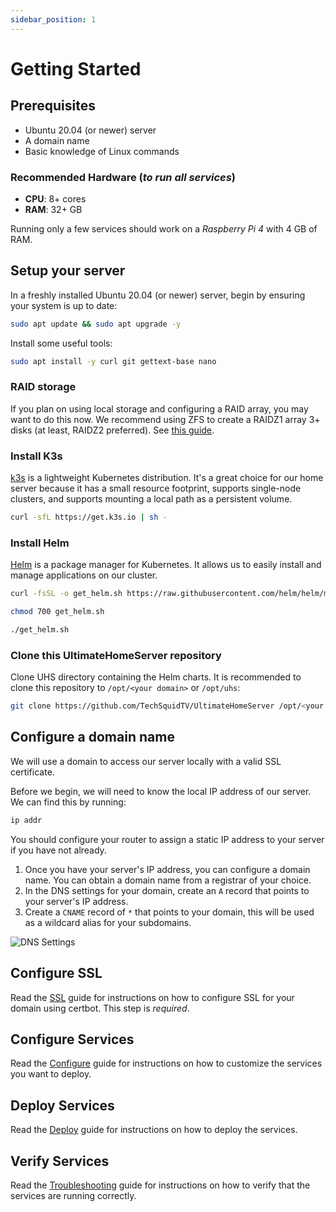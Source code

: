 ```yaml
---
sidebar_position: 1
---
```


# Getting Started


## Prerequisites

- Ubuntu 20.04 (or newer) server
- A domain name
- Basic knowledge of Linux commands

### Recommended Hardware (_to run all services_)
- **CPU**: 8+ cores
- **RAM**: 32+ GB

Running only a few services should work on a _Raspberry Pi 4_ with 4 GB of RAM.

## Setup your server

In a freshly installed Ubuntu 20.04 (or newer) server, begin by ensuring your system is up to date:

```bash
sudo apt update && sudo apt upgrade -y
```

Install some useful tools:

```bash
sudo apt install -y curl git gettext-base nano 
```

### RAID storage

If you plan on using local storage and configuring a RAID array, you may want to do this now. We recommend using ZFS to create a RAIDZ1 array 3+ disks (at least, RAIDZ2 preferred). See [this guide](https://ubuntu.com/tutorials/setup-zfs-storage-pool#1-overview).

### Install K3s

[k3s](https://k3s.io/) is a lightweight Kubernetes distribution. It's a great choice for our home server because it has a small resource footprint, supports single-node clusters, and supports mounting a local path as a persistent volume.

```bash
curl -sfL https://get.k3s.io | sh -
```

### Install Helm

[Helm](https://helm.sh/) is a package manager for Kubernetes. It allows us to easily install and manage applications on our cluster.

```bash
curl -fsSL -o get_helm.sh https://raw.githubusercontent.com/helm/helm/main/scripts/get-helm-3
```

```bash
chmod 700 get_helm.sh
```

```bash
./get_helm.sh
```

### Clone this UltimateHomeServer repository

Clone UHS directory containing the Helm charts. It is recommended to clone this repository to  `/opt/<your domain>` or `/opt/uhs`:

```bash
git clone https://github.com/TechSquidTV/UltimateHomeServer /opt/<your domain>
```

## Configure a domain name

We will use a domain to access our server locally with a valid SSL certificate.

Before we begin, we will need to know the local IP address of our server. We can find this by running:

```bash
ip addr
```

You should configure your router to assign a static IP address to your server if you have not already.

1. Once you have your server's IP address, you can configure a domain name. You can obtain a domain name from a registrar of your choice.
2. In the DNS settings for your domain, create an `A` record that points to your server's IP address.
3. Create a `CNAME` record of `*` that points to your domain, this will be used as a wildcard alias for your subdomains.

![DNS Settings](./img/dns_records.png)


## Configure SSL

Read the [SSL](ssl) guide for instructions on how to configure SSL for your domain using certbot. This step is _required_.

## Configure Services

Read the [Configure](configure) guide for instructions on how to customize the services you want to deploy.

## Deploy Services

Read the [Deploy](deploy) guide for instructions on how to deploy the services.

## Verify Services

Read the [Troubleshooting](/docs/troubleshooting) guide for instructions on how to verify that the services are running correctly.
